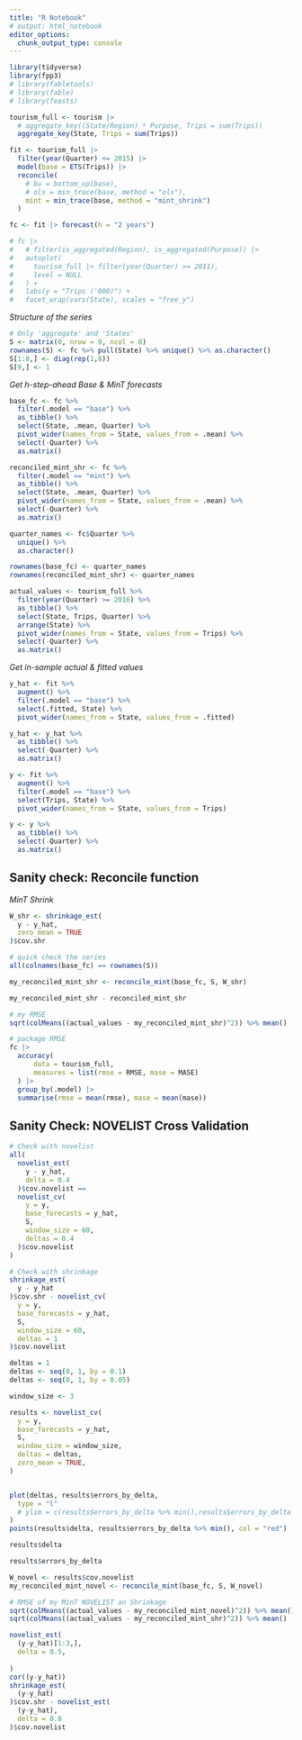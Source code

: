 ```yaml
---
title: "R Notebook"
# output: html_notebook
editor_options: 
  chunk_output_type: console
---
```


```r
library(tidyverse)
library(fpp3)
# library(fabletools)
# library(fable)
# library(feasts)
```

```r
tourism_full <- tourism |>
  # aggregate_key((State/Region) * Purpose, Trips = sum(Trips))
  aggregate_key(State, Trips = sum(Trips))

fit <- tourism_full |>
  filter(year(Quarter) <= 2015) |>
  model(base = ETS(Trips)) |>
  reconcile(
    # bu = bottom_up(base),
    # ols = min_trace(base, method = "ols"),
    mint = min_trace(base, method = "mint_shrink")
  )
```

```r
fc <- fit |> forecast(h = "2 years")

# fc |>
#   # filter(is_aggregated(Region), is_aggregated(Purpose)) |>
#   autoplot(
#     tourism_full |> filter(year(Quarter) >= 2011),
#     level = NULL
#   ) +
#   labs(y = "Trips ('000)") +
#   facet_wrap(vars(State), scales = "free_y")
```


*Structure of the series*

```r
# Only 'aggregate' and 'States'
S <- matrix(0, nrow = 9, ncol = 8)
rownames(S) <- fc %>% pull(State) %>% unique() %>% as.character()
S[1:8,] <- diag(rep(1,8))
S[9,] <- 1
```


*Get h-step-ahead Base & MinT forecasts*

```r
base_fc <- fc %>% 
  filter(.model == "base") %>% 
  as_tibble() %>% 
  select(State, .mean, Quarter) %>%
  pivot_wider(names_from = State, values_from = .mean) %>%
  select(-Quarter) %>% 
  as.matrix()

reconciled_mint_shr <- fc %>% 
  filter(.model == "mint") %>% 
  as_tibble() %>% 
  select(State, .mean, Quarter) %>%
  pivot_wider(names_from = State, values_from = .mean) %>%
  select(-Quarter) %>% 
  as.matrix()

quarter_names <- fc$Quarter %>% 
  unique() %>% 
  as.character()

rownames(base_fc) <- quarter_names
rownames(reconciled_mint_shr) <- quarter_names

```

```r
actual_values <- tourism_full %>% 
  filter(year(Quarter) >= 2016) %>% 
  as_tibble() %>% 
  select(State, Trips, Quarter) %>%
  arrange(State) %>%
  pivot_wider(names_from = State, values_from = Trips) %>%
  select(-Quarter) %>%
  as.matrix()
```


*Get in-sample actual & fitted values*

```r
y_hat <- fit %>% 
  augment() %>% 
  filter(.model == "base") %>%
  select(.fitted, State) %>% 
  pivot_wider(names_from = State, values_from = .fitted) 

y_hat <- y_hat %>% 
  as_tibble() %>% 
  select(-Quarter) %>% 
  as.matrix()

y <- fit %>% 
  augment() %>% 
  filter(.model == "base") %>%
  select(Trips, State) %>% 
  pivot_wider(names_from = State, values_from = Trips) 

y <- y %>% 
  as_tibble() %>% 
  select(-Quarter) %>% 
  as.matrix()
```



## Sanity check: Reconcile function

*MinT Shrink*

```r
W_shr <- shrinkage_est(
  y - y_hat,
  zero_mean = TRUE
)$cov.shr

# quick check the series
all(colnames(base_fc) == rownames(S))

my_reconciled_mint_shr <- reconcile_mint(base_fc, S, W_shr)

my_reconciled_mint_shr - reconciled_mint_shr
```

```r
# my RMSE 
sqrt(colMeans((actual_values - my_reconciled_mint_shr)^2)) %>% mean()

# package RMSE
fc |>
  accuracy(
      data = tourism_full,
      measures = list(rmse = RMSE, mase = MASE)
  ) |>
  group_by(.model) |>
  summarise(rmse = mean(rmse), mase = mean(mase))
```


## Sanity Check: NOVELIST Cross Validation

```r
# Check with novelist
all(
  novelist_est(
    y - y_hat,
    delta = 0.4
  )$cov.novelist == 
  novelist_cv(
    y = y,
    base_forecasts = y_hat,
    S,
    window_size = 60,
    deltas = 0.4
  )$cov.novelist
)

# Check with shrinkage
shrinkage_est(
  y - y_hat
)$cov.shr - novelist_cv(
  y = y,
  base_forecasts = y_hat,
  S,
  window_size = 60,
  deltas = 1
)$cov.novelist
```

```r
deltas = 1
deltas <- seq(0, 1, by = 0.1)
deltas <- seq(0, 1, by = 0.05)

window_size <- 3

results <- novelist_cv(
  y = y,
  base_forecasts = y_hat,
  S,
  window_size = window_size,
  deltas = deltas,
  zero_mean = TRUE,
)


plot(deltas, results$errors_by_delta,
  type = "l"
  # ylim = c(results$errors_by_delta %>% min(),results$errors_by_delta %>% mean())
)
points(results$delta, results$errors_by_delta %>% min(), col = "red")

results$delta

results$errors_by_delta

W_novel <- results$cov.novelist
my_reconciled_mint_novel <- reconcile_mint(base_fc, S, W_novel)

# RMSE of my MinT NOVELIST an Shrinkage
sqrt(colMeans((actual_values - my_reconciled_mint_novel)^2)) %>% mean() -
sqrt(colMeans((actual_values - my_reconciled_mint_shr)^2)) %>% mean()
```

```r
novelist_est(
  (y-y_hat)[1:3,],
  delta = 0.5,
  
)
cor((y-y_hat))
shrinkage_est(
  (y-y_hat)
)$cov.shr - novelist_est(
  (y-y_hat),
  delta = 0.8
)$cov.novelist
```




